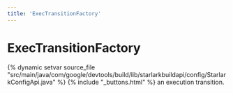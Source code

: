 ```yaml
---
title: 'ExecTransitionFactory'
---
```


# ExecTransitionFactory

{% dynamic setvar source_file "src/main/java/com/google/devtools/build/lib/starlarkbuildapi/config/StarlarkConfigApi.java" %}
{% include "\_buttons.html" %}
an execution transition.
